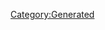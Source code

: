 {{Texts/Music
 |ID=86
 |MusicName=ゴ～～ジャス
 |OfficialName=ゴ～～ジャス
 |VocalName=シェリル・ノーム starring May'n
 |VocalNameLF=シェリル・ノーム starring May'n
 |Description=作品：マクロスF<br/><br/>歌手：シェリル・ノーム starring May'n<br/><br/>作詞：ROBIN ROBINSON<br/>作曲：菅野よう子
 |BuyURL=http://recochoku.jp/song/S1004648352/
 |StoryDesc=異国の地でエキゾチックな衣装に身を包んだシェリル。<br/>美しく妖艶なその姿は、見る者すべてを誘惑していく。<br/><br/>舞台という魔物にとらわれ、虜となった彼女の情熱と<br/>欲求はとどまることを知らない。いつかその身が果てる<br/>その瞬間まで、彼女は輝き続けるのだろう。
 |StoryTitle=「私はステージ…舞台っていう魔物にとらわれた虜…」
 |BannerId=0
 |AnmStoreURL=
}}
[[Category:Generated]]
